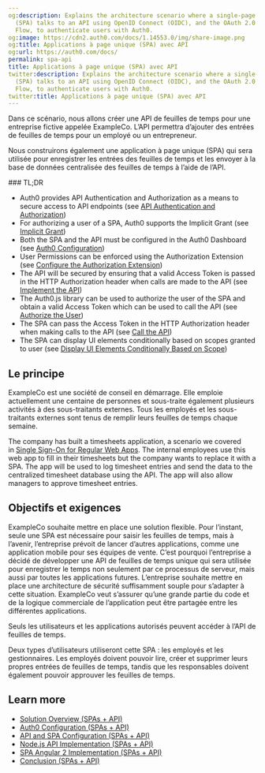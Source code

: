 ```yaml
---
og:description: Explains the architecture scenario where a single-page application
  (SPA) talks to an API using OpenID Connect (OIDC), and the OAuth 2.0 Implicit Grant
  Flow, to authenticate users with Auth0.
og:image: https://cdn2.auth0.com/docs/1.14553.0/img/share-image.png
og:title: Applications à page unique (SPA) avec API
og:url: https://auth0.com/docs/
permalink: spa-api
title: Applications à page unique (SPA) avec API
twitter:description: Explains the architecture scenario where a single-page application
  (SPA) talks to an API using OpenID Connect (OIDC), and the OAuth 2.0 Implicit Grant
  Flow, to authenticate users with Auth0.
twitter:title: Applications à page unique (SPA) avec API
---
```


Dans ce scénario, nous allons créer une API de feuilles de temps pour une entreprise fictive appelée ExampleCo. L’API permettra d’ajouter des entrées de feuilles de temps pour un employé ou un entrepreneur.

Nous construirons également une application à page unique (SPA) qui sera utilisée pour enregistrer les entrées des feuilles de temps et les envoyer à la base de données centralisée des feuilles de temps à l’aide de l’API.

<Info>
### TL;DR

* Auth0 provides API Authentication and Authorization as a means to secure access to API endpoints (see [API Authentication and Authorization](/docs/get-started/architecture-scenarios/spa-api/part-1#api-authentication-and-authorization))
* For authorizing a user of a SPA, Auth0 supports the Implicit Grant (see [Implicit Grant](/docs/get-started/architecture-scenarios/spa-api/part-1#implicit-grant))
* Both the SPA and the API must be configured in the Auth0 Dashboard (see [Auth0 Configuration](/docs/get-started/architecture-scenarios/spa-api/part-2#auth0-configuration))
* User Permissions can be enforced using the Authorization Extension (see [Configure the Authorization Extension](/docs/get-started/architecture-scenarios/spa-api/part-2#configure-the-authorization-extension))
* The API will be secured by ensuring that a valid Access Token is passed in the HTTP Authorization header when calls are made to the API (see [Implement the API](/docs/get-started/architecture-scenarios/spa-api/part-3#implement-the-api))
* The Auth0.js library can be used to authorize the user of the SPA and obtain a valid Access Token which can be used to call the API (see [Authorize the User](/docs/get-started/architecture-scenarios/spa-api/part-3#authorize-the-user))
* The SPA can pass the Access Token in the HTTP Authorization header when making calls to the API (see [Call the API](/docs/get-started/architecture-scenarios/spa-api/part-3#call-the-api))
* The SPA can display UI elements conditionally based on scopes granted to user (see [Display UI Elements Conditionally Based on Scope](/docs/get-started/architecture-scenarios/spa-api/part-3#display-ui-elements-conditionally-based-on-scope))
</Info>

## Le principe

ExampleCo est une société de conseil en démarrage. Elle emploie actuellement une centaine de personnes et sous-traite également plusieurs activités à des sous-traitants externes. Tous les employés et les sous-traitants externes sont tenus de remplir leurs feuilles de temps chaque semaine.

The company has built a timesheets application, a scenario we covered in [Single Sign-On for Regular Web Apps](/docs/get-started/architecture-scenarios/sso-for-regular-web-apps). The internal employees use this web app to fill in their timesheets but the company wants to replace it with a SPA. The app will be used to log timesheet entries and send the data to the centralized timesheet database using the API. The app will also allow managers to approve timesheet entries.

## Objectifs et exigences

ExampleCo souhaite mettre en place une solution flexible. Pour l’instant, seule une SPA est nécessaire pour saisir les feuilles de temps, mais à l’avenir, l’entreprise prévoit de lancer d’autres applications, comme une application mobile pour ses équipes de vente. C’est pourquoi l’entreprise a décidé de développer une API de feuilles de temps unique qui sera utilisée pour enregistrer le temps non seulement par ce processus de serveur, mais aussi par toutes les applications futures. L’entreprise souhaite mettre en place une architecture de sécurité suffisamment souple pour s’adapter à cette situation. ExampleCo veut s’assurer qu’une grande partie du code et de la logique commerciale de l’application peut être partagée entre les différentes applications.

Seuls les utilisateurs et les applications autorisés peuvent accéder à l’API de feuilles de temps.

Deux types d’utilisateurs utiliseront cette SPA : les employés et les gestionnaires. Les employés doivent pouvoir lire, créer et supprimer leurs propres entrées de feuilles de temps, tandis que les responsables doivent également pouvoir approuver les feuilles de temps.

## Learn more

* [Solution Overview (SPAs + API)](/docs/get-started/architecture-scenarios/spa-api/part-1)
* [Auth0 Configuration (SPAs + API)](/docs/get-started/architecture-scenarios/spa-api/part-2)
* [API and SPA Configuration (SPAs + API)](/docs/get-started/architecture-scenarios/spa-api/part-3)
* [Node.js API Implementation (SPAs + API)](/docs/get-started/architecture-scenarios/spa-api/api-implementation-nodejs)
* [SPA Angular 2 Implementation (SPAs + API)](/docs/get-started/architecture-scenarios/spa-api/spa-implementation-angular2)
* [Conclusion (SPAs + API)](/docs/get-started/architecture-scenarios/spa-api/part-4)